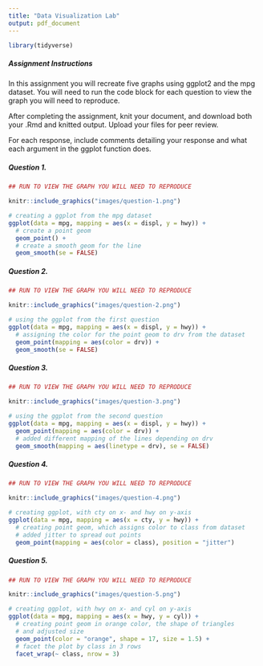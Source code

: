 ```yaml
---
title: "Data Visualization Lab"
output: pdf_document
---
```

```r
library(tidyverse)
```
##### Assignment Instructions

In this assignment you will recreate five graphs using ggplot2 and the mpg dataset. You will need to run the code block for each question to view the graph you will need to reproduce. 

After completing the assignment, knit your document, and download both your .Rmd and knitted output. Upload your files for peer review. 

For each response, include comments detailing your response and what each argument in the ggplot function does. 


##### Question 1.

```r
## RUN TO VIEW THE GRAPH YOU WILL NEED TO REPRODUCE 

knitr::include_graphics("images/question-1.png")
```

```r
# creating a ggplot from the mpg dataset
ggplot(data = mpg, mapping = aes(x = displ, y = hwy)) +
  # create a point geom
  geom_point() +
  # create a smooth geom for the line
  geom_smooth(se = FALSE)

```

##### Question 2.

```r
## RUN TO VIEW THE GRAPH YOU WILL NEED TO REPRODUCE 

knitr::include_graphics("images/question-2.png")
```

```r
# using the ggplot from the first question
ggplot(data = mpg, mapping = aes(x = displ, y = hwy)) +
  # assigning the color for the point geom to drv from the dataset
  geom_point(mapping = aes(color = drv)) +
  geom_smooth(se = FALSE)
```

##### Question 3.

```r
## RUN TO VIEW THE GRAPH YOU WILL NEED TO REPRODUCE 

knitr::include_graphics("images/question-3.png")
```

```r
# using the ggplot from the second question
ggplot(data = mpg, mapping = aes(x = displ, y = hwy)) +
  geom_point(mapping = aes(color = drv)) +
  # added different mapping of the lines depending on drv
  geom_smooth(mapping = aes(linetype = drv), se = FALSE)
```

##### Question 4.

```r
## RUN TO VIEW THE GRAPH YOU WILL NEED TO REPRODUCE 

knitr::include_graphics("images/question-4.png")
```

```r
# creating ggplot, with cty on x- and hwy on y-axis
ggplot(data = mpg, mapping = aes(x = cty, y = hwy)) +
  # creating point geom, which assigns color to class from dataset
  # added jitter to spread out points
  geom_point(mapping = aes(color = class), position = "jitter")
```

##### Question 5.

```r
## RUN TO VIEW THE GRAPH YOU WILL NEED TO REPRODUCE 

knitr::include_graphics("images/question-5.png")
```

```r
# creating ggplot, with hwy on x- and cyl on y-axis
ggplot(data = mpg, mapping = aes(x = hwy, y = cyl)) +
  # creating point geom in orange color, the shape of triangles
  # and adjusted size
  geom_point(color = "orange", shape = 17, size = 1.5) +
  # facet the plot by class in 3 rows
  facet_wrap(~ class, nrow = 3)
```
